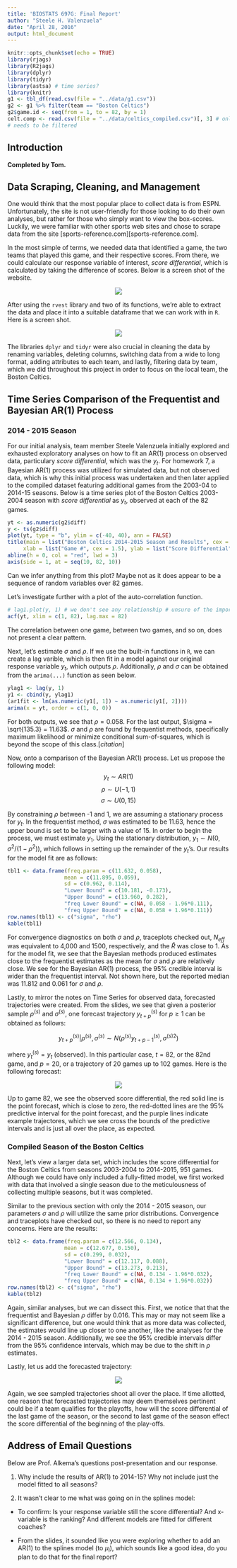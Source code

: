 ```yaml
---
title: 'BIOSTATS 697G: Final Report'
author: "Steele H. Valenzuela"
date: "April 28, 2016"
output: html_document
---
```


```r
knitr::opts_chunk$set(echo = TRUE)
library(rjags)
library(R2jags)
library(dplyr)
library(tidyr)
library(astsa) # time series?
library(knitr)
g1 <- tbl_df(read.csv(file = "../data/g1.csv"))
g2 <- g1 %>% filter(team == "Boston Celtics")
g2$game.id <- seq(from = 1, to = 82, by = 1)
celt.comp <- read.csv(file = "../data/celtics_compiled.csv")[, 3] # only the diff
# needs to be filtered
```

## Introduction

**Completed by Tom.**

## Data Scraping, Cleaning, and Management

One would think that the most popular place to collect data is from ESPN. Unfortunately, the site is not user-friendly for those looking to do their own analyses, but rather for those who simply want to view the box-scores. Luckily, we were familiar with other sports web sites and chose to scrape data from the site [sports-reference.com][sports-reference.com]. 

In the most simple of terms, we needed data that identified a game, the two teams that played this game, and their respective scores. From there, we could calculate our response variable of interest, *score differential*, which is calculated by taking the difference of scores. Below is a screen shot of the website.

<p align="center"><img src="../images/sports-ref-html-tbl.png"></p>

After using the `rvest` library and two of its functions, we're able to extract the data and place it into a suitable dataframe that we can work with in `R`. Here is a screen shot.

<p align="center"><img src="../images/r-html-tbl.png"></p>

The libraries `dplyr` and `tidyr` were also crucial in cleaning the data by renaming variables, deleting columns, switching data from a wide to long format, adding attributes to each team, and lastly, filtering data by team, which we did throughout this project in order to focus on the local team, the Boston Celtics. 

## Time Series Comparison of the Frequentist and Bayesian AR(1) Process

### 2014 - 2015 Season

For our initial analysis, team member Steele Valenzuela initially explored and exhausted exploratory analyses on how to fit an AR(1) process on observed data, particulary *score differential*, which was the $y_t$. For homework 7, a Bayesian AR(1) process was utilized for simulated data, but not observed data, which is why this initial process was undertaken and then later applied to the compiled dataset featuring additional games from the 2003-04 to 2014-15 seasons. Below is a time series plot of the Boston Celtics 2003-2004 season with *score differential* as $y_t$, observed at each of the 82 games.

```r
yt <- as.numeric(g2$diff)
y <- ts(g2$diff)
plot(yt, type = "b", ylim = c(-40, 40), ann = FALSE)
title(main = list("Boston Celtics 2014-2015 Season and Results", cex = 1.5),
     xlab = list("Game #", cex = 1.5), ylab = list("Score Differential", cex = 1.5))
abline(h = 0, col = "red", lwd = 3)
axis(side = 1, at = seq(10, 82, 10))
```
Can we infer anything from this plot? Maybe not as it does appear to be a sequence of random variables over 82 games.

Let's investigate further with a plot of the auto-correlation function. 
```r
# lag1.plot(y, 1) # we don't see any relationship # unsure of the importance of this. probably leave it out
acf(yt, xlim = c(1, 82), lag.max = 82)
```
The correlation between one game, between two games, and so on, does not present a clear pattern.

Next, let's estimate $\sigma$ and $\rho$. If we use the built-in functions in `R`, we can create a lag varible, which is then fit in a model against our original response variable $y_t$, which outputs $\rho$. Additionally, $\rho$ and $\sigma$ can be obtained from the `arima(...)` function as seen below.
```r
ylag1 <- lag(y, 1)
y1 <- cbind(y, ylag1)
(ar1fit <- lm(as.numeric(y1[, 1]) ~ as.numeric(y1[, 2])))
arima(x = yt, order = c(1, 0, 0))
```
For both outputs, we see that $\rho = 0.058$. For the last output, $\sigma = \sqrt{135.3} = 11.63$. $\sigma$ and $\rho$ are found by frequentist methods, specifically maximum likelihood or minimize conditional sum-of-squares, which is beyond the scope of this class.[*citation*]

Now, onto a comparison of the Bayesian AR(1) process. Let us propose the following model:
$$y_t \sim AR(1)$$
$$\rho \sim U(-1, 1)$$
$$\sigma \sim U(0, 15)$$

By constraining $\rho$ between -1 and 1, we are assuming a stationary process for $y_t$. In the frequentist method, $\sigma$ was estimated to be 11.63, hence the upper bound is set to be larger with a value of 15. In order to begin the process, we must estimate $y_1$. Using the stationary distribution, $y_1 \sim N(0, \sigma^2/(1 - \rho^2))$, which follows in setting up the remainder of the $y_t$'s. Our results for the model fit are as follows:

```r
tbl1 <- data.frame(freq.param = c(11.632, 0.058),
                  mean = c(11.895, 0.059),
                  sd = c(0.962, 0.114), 
                  "Lower Bound" = c(10.181, -0.173), 
                  "Upper Bound" = c(13.960, 0.282), 
                  "freq Lower Bound" = c(NA, 0.058 - 1.96*0.111), 
                  "freq Upper Bound" = c(NA, 0.058 + 1.96*0.111))
row.names(tbl1) <- c("sigma", "rho")
kable(tbl1)
```

For convergence diagnostics on both $\sigma$ and $\rho$, traceplots checked out, $N_{eff}$ was equivalent to 4,000 and 1500, respectively, and the $\hat{R}$ was close to 1. As for the model fit, we see that the Bayesian methods produced estimates close to the frequentist estimates as the mean for $\sigma$ and $\rho$ are relatively close. We see for the Bayesian AR(1) process, the 95% credible interval is wider than the frequentist interval. Not shown here, but the reported median was 11.812 and 0.061 for $\sigma$ and $\rho$. 

Lastly, to mirror the notes on Time Series for observed data, forecasted trajectories were created. From the slides, we see that given a posterior sample $\rho^{(s)}$ and $\sigma^{(s)}$, one forecast trajectory $y_{t+p}^{(s)}$ for $p \geq 1$ can be obtained as follows:

$$y_{t+p}^{(s)}|\rho^{(s)}, \sigma^{(s)} \sim N(\rho^{(s)} y_{t+p-1}^{(s)}, \sigma^{(s)2})$$

where $y_t^{(s)} = y_t$ (observed). In this particular case, $t = 82$, or the 82nd game, and $p=20$, or a trajectory of 20 games up to 102 games. Here is the following forecast:

<p align="center"><img src="../images/forecast1.jpeg"></p>

Up to game 82, we see the observed score differential, the red solid line is the point forecast, which is close to zero, the red-dotted lines are the 95% predictive interval for the point forecast, and the purple lines indicate example trajectores, which we see cross the bounds of the predictive intervals and is just all over the place, as expected. 

### Compiled Season of the Boston Celtics

Next, let's view a larger data set, which includes the score differential for the Boston Celtics from seasons 2003-2004 to 2014-2015, 951 games. Although we could have only included a fully-fitted model, we first worked with data that involved a single season due to the meticulousness of collecting multiple seasons, but it was completed. 

Similar to the previous section with only the 2014 - 2015 season, our parameters $\sigma$ and $\rho$ will utilize the same prior distributions. Convergence and traceplots have checked out, so there is no need to report any concerns. Here are the results:

```r
tbl2 <- data.frame(freq.param = c(12.566, 0.134),
                  mean = c(12.677, 0.150),
                  sd = c(0.299, 0.032), 
                  "Lower Bound" = c(12.117, 0.088), 
                  "Upper Bound" = c(13.273, 0.213), 
                  "freq Lower Bound" = c(NA, 0.134 - 1.96*0.032), 
                  "freq Upper Bound" = c(NA, 0.134 + 1.96*0.032))
row.names(tbl2) <- c("sigma", "rho")
kable(tbl2)
```

Again, similar analyses, but we can dissect this. First, we notice that that the frequentist and Bayesian $\rho$ differ by 0.016. This may or may not seem like a significant difference, but one would think that as more data was collected, the estimates would line up closer to one another, like the analyses for the 2014 - 2015 season. Additionally, we see the 95% credible intervals differ from the 95% confidence intervals, which may be due to the shift in $\rho$ estimates.

Lastly, let us add the forecasted trajectory:

<p align="center"><img src="../images/forecast2.jpeg"></p>

Again, we see sampled trajectories shoot all over the place. If time allotted, one reason that forecasted trajectories may deem themselves pertinent could be if a team qualifies for the playoffs, how will the score differential of the last game of the season, or the second to last game of the season effect the score differential of the beginning of the play-offs.

## Address of Email Questions

Below are Prof. Alkema's questions post-presentation and our response.

1. Why include the results of AR(1) to 2014-15? Why not include just the model fitted to all seasons?



2. It wasn't clear to me what was going on in the splines model:

  - To confirm: Is your response variable still the score differential? And x-variable is the ranking? And different models are fitted for different coaches?
  
  
  
  - From the slides, it sounded like you were exploring whether to add an AR(1) to the splines model (to $\mu_i$), which sounds like a good idea, do you plan to do that for the final report?
  
  
  
